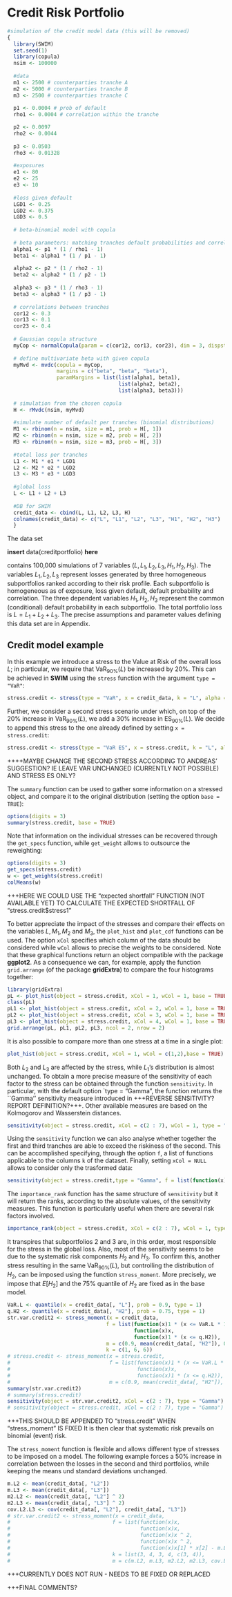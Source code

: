 
# Credit Risk Portfolio {#Sec:CreditModel}

```r
#simulation of the credit model data (this will be removed)
{
  library(SWIM)
  set.seed(1)
  library(copula)
  nsim <- 100000
  
  #data
  m1 <- 2500 # counterparties tranche A
  m2 <- 5000 # counterparties tranche B
  m3 <- 2500 # counterparties tranche C
  
  p1 <- 0.0004 # prob of default 
  rho1 <- 0.0004 # correlation within the tranche

  p2 <- 0.0097 
  rho2 <- 0.0044
  
  p3 <- 0.0503  
  rho3 <- 0.01328
  
  #exposures
  e1 <- 80
  e2 <- 25 
  e3 <- 10 
  
  #loss given default
  LGD1 <- 0.25
  LGD2 <- 0.375
  LGD3 <- 0.5
  
  # beta-binomial model with copula 
  
  # beta parameters: matching tranches default probabilities and correlation
  alpha1 <- p1 * (1 / rho1 - 1)
  beta1 <- alpha1 * (1 / p1 - 1)
  
  alpha2 <- p2 * (1 / rho2 - 1)
  beta2 <- alpha2 * (1 / p2 - 1)
  
  alpha3 <- p3 * (1 / rho3 - 1)
  beta3 <- alpha3 * (1 / p3 - 1)
  
  # correlations between tranches
  cor12 <- 0.3
  cor13 <- 0.1
  cor23 <- 0.4
  
  # Gaussian copula structure
  myCop <- normalCopula(param = c(cor12, cor13, cor23), dim = 3, dispstr = "un")
  
  # define multivariate beta with given copula
  myMvd <- mvdc(copula = myCop,
                margins = c("beta", "beta", "beta"),
                paramMargins = list(list(alpha1, beta1),
                                    list(alpha2, beta2),
                                    list(alpha3, beta3)))
  
  # simulation from the chosen copula
  H <- rMvdc(nsim, myMvd)
  
  #simulate number of default per tranches (binomial distributions)
  M1 <- rbinom(n = nsim, size = m1, prob = H[, 1])
  M2 <- rbinom(n = nsim, size = m2, prob = H[, 2])
  M3 <- rbinom(n = nsim, size = m3, prob = H[, 3])
  
  #total loss per tranches
  L1 <- M1 * e1 * LGD1
  L2 <- M2 * e2 * LGD2
  L3 <- M3 * e3 * LGD3
  
  #global loss
  L <- L1 + L2 + L3
  
  #DB for SWIM
  credit_data <- cbind(L, L1, L2, L3, H)
  colnames(credit_data) <- c("L", "L1", "L2", "L3", "H1", "H2", "H3")
  }
```


The data set 

**insert**
data(creditportfolio)
**here**

contains 100,000 simulations of 7 variables $(L,L_1,L_2,L_3,H_1,H_2,H_3)$. The variables $L_1,L_2,L_3$ represent losses generated by three homogeneous subportfolios ranked according to their risk profile. Each subportfolio is homogeneous as of exposure, loss given default, default probability and correlation. The three dependent variables $H_1,H_2,H_3$ represent the common (conditional) default probability in each subportfolio. The total portfolio loss is $L=L_1+L_2+L_3$. The precise assumptions and parameter values defining this data set are in Appendix.


## Credit model example 

In this example we introduce a stress to the Value at Risk of the overall loss $L$; in particular, we require that $\text{VaR}_{90\%}(L)$ be increased by $20\%$. This can be achieved in **SWIM** using the `stress` function with the argument `type = "VaR"`:

```r
stress.credit <- stress(type = "VaR", x = credit_data, k = "L", alpha = 0.9, q_ratio = 1.2)
```

Further, we consider a second stress scenario under which, on top of the $20\%$ increase in $\text{VaR}_{90\%}(L)$, we add a $30\%$ increase in $\text{ES}_{90\%}(L)$. We decide to append this stress to the one already defined by setting `x = stress.credit`:

```r
stress.credit <- stress(type = "VaR ES", x = stress.credit, k = "L", alpha = 0.9, q_ratio = 1.2, s_ratio = 1.3)
```

++++MAYBE CHANGE THE SECOND STRESS ACCORDING TO ANDREAS' SUGGESTION? IE LEAVE VAR UNCHANGED (CURRENTLY NOT POSSIBLE) AND STRESS ES ONLY?

The `summary` function can be used to gather some information on a stressed object, and compare it to the original distribution (setting the option  `base = TRUE`):

```r
options(digits = 3)
summary(stress.credit, base = TRUE)
```

Note that information on the individual stresses can be recovered through the `get_specs` function, while `get_weight` allows to outsource the reweighting:

```r
options(digits = 3)
get_specs(stress.credit)
w <- get_weights(stress.credit)
colMeans(w)
```
+++HERE WE COULD USE THE "expected shortfall" FUNCTION (NOT AVAILABLE YET) TO CALCULATE THE EXPECTED SHORTFALL OF "stress.credit$stress1" 

To better appreciate the impact of the stresses and compare their effects on the variables $L, M_1, M_2$ and $M_3$, the `plot_hist` and `plot_cdf` functions can be used. The option `xCol` specifies  which column of the data should be considered while `wCol` allows to precise the weights to be considered. Note that these graphical functions return an object compatible with the package **ggplot2**. As a consequence we can, for example, apply the function `grid.arrange` (of the package **gridExtra**) to compare the four histograms together:

```r
library(gridExtra)
pL <- plot_hist(object = stress.credit, xCol = 1, wCol = 1, base = TRUE)
class(pL)
pL1 <- plot_hist(object = stress.credit, xCol = 2, wCol = 1, base = TRUE)
pL2 <- plot_hist(object = stress.credit, xCol = 3, wCol = 1, base = TRUE)
pL3 <- plot_hist(object = stress.credit, xCol = 4, wCol = 1, base = TRUE)
grid.arrange(pL, pL1, pL2, pL3, ncol = 2, nrow = 2)
```

It is also possible to compare more than one stress at a time in a single plot:

```r
plot_hist(object = stress.credit, xCol = 1, wCol = c(1,2),base = TRUE)
```

Both $L_2$ and $L_3$ are affected by the stress, while $L_1$'s distribution is almost unchanged. To obtain a more precise measure of the sensitivity of each factor to the stress can be obtained through the function `sensitivity`. In particular, with the default option `type = "Gamma", the function returns the ``Gamma'' sensitivity measure introduced in +++REVERSE SENSITIVITY?REPORT DEFINITION?+++.  Other available measures are based on the Kolmogorov and Wasserstein distances.

```r
sensitivity(object = stress.credit, xCol = c(2 : 7), wCol = 1, type = "Gamma")
```

Using the `sensitivity` function we can also analyse whether together the first and third tranches are able to exceed the riskiness of the second. This can be accomplished specifying, through the option `f`, a list of functions applicable to the columns `k` of the dataset. Finally, setting `xCol = NULL` allows to consider only the trasformed data:

```r
sensitivity(object = stress.credit,type = "Gamma", f = list(function(x)x[1] + x[2]), k = list(c(2,4)), xCol = NULL, wCol = 1)
```

The `importance_rank` function has the same structure of `sensitivity` but it will return the ranks, according to the absolute values, of the sensitivity measures. This function is particularly useful when there are several risk factors involved.

```r
importance_rank(object = stress.credit, xCol = c(2 : 7), wCol = 1, type = "Gamma")  
```

It transpires that subportfolios $2$ and $3$ are, in this order, most responsible for the stress in the global loss. Also, most of the sensitivity seems to be due to the systematic risk components $H_2$ and $H_3$. To confirm this, another stress resulting in the same $\text{VaR}_{90\%}(L)$, but controlling the distribution of $H_2$, can be imposed using the function `stress_moment`. More precisely, we impose that $E[H_2]$ and the $75\%$ quantile of $H_2$ are fixed as in the base model. 

```r
VaR.L <- quantile(x = credit_data[, "L"], prob = 0.9, type = 1)
q.H2 <- quantile(x = credit_data[, "H2"], prob = 0.75, type = 1)
str.var.credit2 <- stress_moment(x = credit_data,
                                f = list(function(x)1 * (x <= VaR.L * 1.2),
                                         function(x)x,
                                         function(x)1 * (x <= q.H2)),
                                m = c(0.9, mean(credit_data[, "H2"]), 0.75),
                                k = c(1, 6, 6))
# stress.credit <- stress_moment(x = stress.credit,
#                                f = list(function(x)1 * (x <= VaR.L * 1.2),
#                                         function(x)x,
#                                         function(x)1 * (x <= q.H2)),
#                                m = c(0.9, mean(credit_data[, "H2"]), 0.75), k = c(1, 6, 6))
summary(str.var.credit2)
# summary(stress.credit)
sensitivity(object = str.var.credit2, xCol = c(2 : 7), type = "Gamma")
# sensitivity(object = stress.credit, xCol = c(2 : 7), type = "Gamma")
```

+++THIS SHOULD BE APPENDED TO "stress.credit" WHEN "stress_moment" IS FIXED
It is then clear that systematic risk prevails on binomial (event) risk. 

The `stress_moment` function is flexible and allows different type of stresses to be imposed on a model. The following example forces a $50\%$ increase in correlation between the losses in the second and third portfolios, while keeping the means und standard deviations unchanged.

```r
m.L2 <- mean(credit_data[, "L2"])
m.L3 <- mean(credit_data[, "L3"])
m2.L2 <- mean(credit_data[, "L2"] ^ 2)
m2.L3 <- mean(credit_data[, "L3"] ^ 2)
cov.L2.L3 <- cov(credit_data[, "L2"], credit_data[, "L3"])
# str.var.credit2 <- stress_moment(x = credit_data,
#                                 f = list(function(x)x,
#                                          function(x)x,
#                                          function(x)x ^ 2,
#                                          function(x)x ^ 2,
#                                          function(x)x[1] * x[2] - m.L2 * m.L3),
#                                 k = list(3, 4, 3, 4, c(3, 4)),
#                                 m = c(m.L2, m.L3, m2.L2, m2.L3, cov.L2.L3 * 1.5)
```
+++CURRENTLY DOES NOT RUN - NEEDS TO BE FIXED OR REPLACED


+++FINAL COMMENTS?
